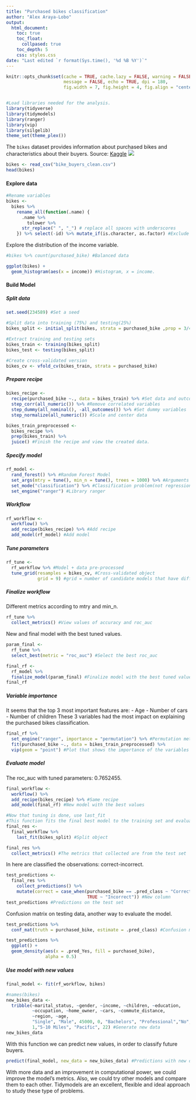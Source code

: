 ```yaml
---
title: "Purchased bikes classification"
author: "Alex Araya-Lobo"
output: 
  html_document:
    toc: true
    toc_float:
      collpased: true
    toc_depth: 5
    css: styles.css
date: "Last edited `r format(Sys.time(), '%d %B %Y')`"
---
```


```r
knitr::opts_chunk$set(cache = TRUE, cache.lazy = FALSE, warning = FALSE,
                      message = FALSE, echo = TRUE, dpi = 180,
                      fig.width = 7, fig.height = 4, fig.align = "center")


#Load libraries needed for the analysis.
library(tidyverse)
library(tidymodels)
library(ranger)
library(vip)
library(silgelib)
theme_set(theme_plex())
```

The `bikes` dataset provides information about purchased bikes and characteristics about their buyers. Source: [Kaggle](https://www.kaggle.com/heeraldedhia/bike-buyers) ![](https://mspmag.com/downloads/49343/download/maininterior.jpg?cb=b9a06a219285e431ffa3348239987b95&w=1280)

```r
bikes <- read_csv("bike_buyers_clean.csv")
head(bikes)
```

#### **Explore data**

```r
#Rename variables
bikes <- 
  bikes %>% 
    rename_all(function(.name) {
      .name %>% 
        tolower %>%
      str_replace(" ", "_") # replace all spaces with underscores
    }) %>% select(-id) %>% mutate_if(is.character, as.factor) #Exclude id and change characters to factors.
```

Explore the distribution of the income variable.

```r
#bikes %>% count(purchased_bike) #Balanced data

ggplot(bikes) +
  geom_histogram(aes(x = income)) #Histogram, x = income.
```

#### **Build Model**

##### Split data

```r
set.seed(234589) #Set a seed

#Split data into training (75%) and testing(25%)
bikes_split <- initial_split(bikes, strata = purchased_bike ,prop = 3/4)

#Extract training and testing sets
bikes_train <- training(bikes_split)
bikes_test <- testing(bikes_split)

#Create cross-validated version
bikes_cv <- vfold_cv(bikes_train, strata = purchased_bike)
```

##### Prepare recipe

```r
bikes_recipe <-
  recipe(purchased_bike ~., data = bikes_train) %>% #Set data and outcome
  step_corr(all_numeric()) %>% #Remove correlated variables
  step_dummy(all_nominal(), -all_outcomes()) %>% #Set dummy variables
  step_normalize(all_numeric()) #Scale and center data

bikes_train_preprocessed <- 
  bikes_recipe %>%
  prep(bikes_train) %>%
  juice() #Finish the recipe and view the created data.

```

##### Specify model

```r
rf_model <- 
  rand_forest() %>% #Random Forest Model
  set_args(mtry = tune(), min_n = tune(), trees = 1000) %>% #Arguments to tune
  set_mode("classification") %>% #Classification problem(not regression)
  set_engine("ranger") #Library ranger
```

##### Workflow

```r
rf_workflow <-
  workflow() %>%
  add_recipe(bikes_recipe) %>% #Add recipe
  add_model(rf_model) #Add model
```

##### Tune parameters

```r
rf_tune <-
  rf_workflow %>% #Model + data pre-processed
  tune_grid(resamples = bikes_cv, #Cross-validated object
            grid = 9) #grid = number of candidate models that have different values of mtry and min_n
```

##### Finalize workflow

Different metrics according to mtry and min_n.

```r
rf_tune %>%
  collect_metrics() #View values of accuracy and roc_auc
```

New and final model with the best tuned values.

```r
param_final <- 
  rf_tune %>%
  select_best(metric = "roc_auc") #Select the best roc_auc

final_rf <-
  rf_model %>%
  finalize_model(param_final) #Finalize model with the best tuned values. 
final_rf
```

##### Variable importance

It seems that the top 3 most important features are: - Age - Number of cars - Number of children These 3 variables had the most impact on explaining the purchased bikes classification.

```r
final_rf %>%
  set_engine("ranger", importance = "permutation") %>% #Permutation method
  fit(purchased_bike ~., data = bikes_train_preprocessed) %>%
  vip(geom = "point") #Plot that shows the importance of the variables
```

##### Evaluate model

The roc_auc with tuned parameters: 0.7652455.

```r
final_workflow <-
  workflow() %>%
  add_recipe(bikes_recipe) %>% #Same recipe
  add_model(final_rf) #New model with the best values

#Now that tuning is done, use last_fit
#This function fits the final best model to the training set and evaluate the test set
final_res <-
  final_workflow %>%
    last_fit(bikes_split) #Split object 

final_res %>%
  collect_metrics() #The metrics that collected are from the test set 
```

In here are classified the observations: correct-incorrect.

```r
test_predictions <-
  final_res %>%
    collect_predictions() %>%
    mutate(correct = case_when(purchased_bike == .pred_class ~ "Correct",
                               TRUE ~ "Incorrect")) #New column
test_predictions #Predictions on the test set
```

Confusion matrix on testing data, another way to evaluate the model.

```r
test_predictions %>%
  conf_mat(truth = purchased_bike, estimate = .pred_class) #Confusion matrix on testing data
```

```r
test_predictions %>%
  ggplot() +
  geom_density(aes(x = .pred_Yes, fill = purchased_bike), 
               alpha = 0.5)
```

##### Use model with new values

```r
final_model <- fit(rf_workflow, bikes)

#names(bikes)
new_bikes_data <-
  tribble(~marital_status, ~gender, ~income, ~children, ~education, 
          ~occupation, ~home_owner, ~cars, ~commute_distance,
          ~region, ~age,
          "Single", "Male", 45000, 0, "Bachelors", "Professional","No",
          1,"5-10 Miles", "Pacific", 22) #Generate new data
new_bikes_data
```

With this function we can predict new values, in order to classify future buyers.

```r
predict(final_model, new_data = new_bikes_data) #Predictions with new data
```

With more data and an improvement in computational power, we could improve the model's metrics. Also, we could try other models and compare them to each other. Tidymodels are an excellent, flexible and ideal approach to study these type of problems.
